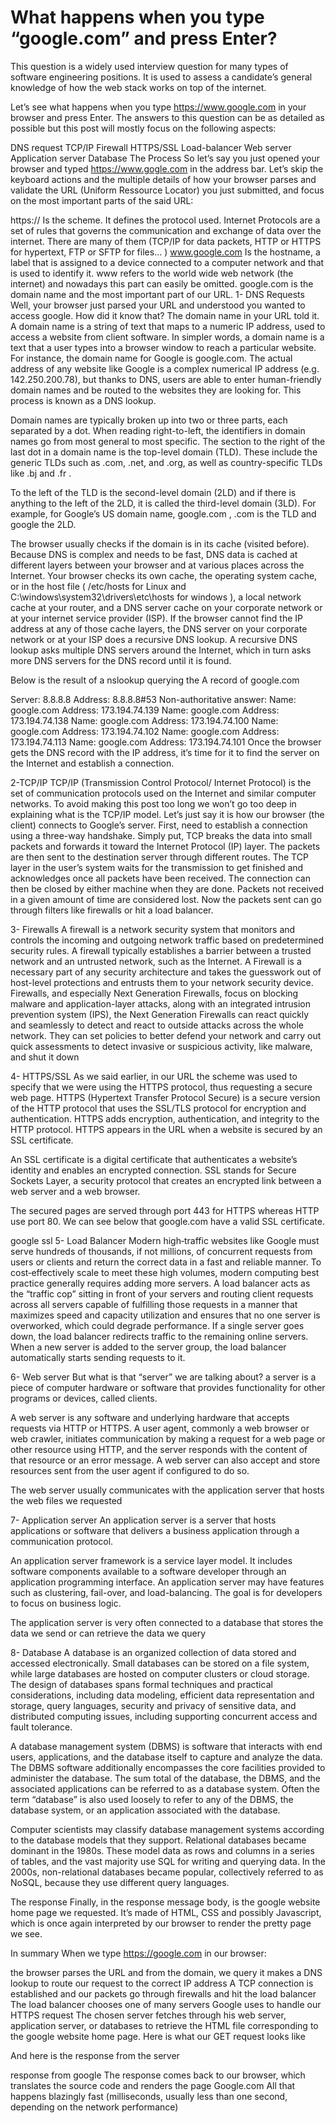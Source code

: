 # What happens when you type “google.com” and press Enter?


This question is a widely used interview question for many types of software engineering positions. It is used to assess a candidate’s general knowledge of how the web stack works on top of the internet.

Let’s see what happens when you type https://www.google.com in your browser and press Enter. The answers to this question can be as detailed as possible but this post will mostly focus on the following aspects:

DNS request
TCP/IP
Firewall
HTTPS/SSL
Load-balancer
Web server
Application server
Database
The Process
So let’s say you just opened your browser and typed https://www.gogle.com in the address bar. Let’s skip the keyboard actions and the multiple details of how your browser parses and validate the URL (Uniform Ressource Locator) you just submitted, and focus on the most important parts of the said URL:


https:// Is the scheme. It defines the protocol used. Internet Protocols are a set of rules that governs the communication and exchange of data over the internet. There are many of them (TCP/IP for data packets, HTTP or HTTPS for hypertext, FTP or SFTP for files… )
www.google.com Is the hostname, a label that is assigned to a device connected to a computer network and that is used to identify it. www refers to the world wide web network (the internet) and nowadays this part can easily be omitted. google.com is the domain name and the most important part of our URL.
1- DNS Requests
Well, your browser just parsed your URL and understood you wanted to access google. How did it know that? The domain name in your URL told it. A domain name is a string of text that maps to a numeric IP address, used to access a website from client software. In simpler words, a domain name is a text that a user types into a browser window to reach a particular website. For instance, the domain name for Google is google.com. The actual address of any website like Google is a complex numerical IP address (e.g. 142.250.200.78), but thanks to DNS, users are able to enter human-friendly domain names and be routed to the websites they are looking for. This process is known as a DNS lookup.

Domain names are typically broken up into two or three parts, each separated by a dot. When reading right-to-left, the identifiers in domain names go from most general to most specific. The section to the right of the last dot in a domain name is the top-level domain (TLD). These include the generic TLDs such as .com, .net, and .org, as well as country-specific TLDs like .bj and .fr .

To the left of the TLD is the second-level domain (2LD) and if there is anything to the left of the 2LD, it is called the third-level domain (3LD). For example, for Google’s US domain name, google.com , .com is the TLD and google the 2LD.

The browser usually checks if the domain is in its cache (visited before). Because DNS is complex and needs to be fast, DNS data is cached at different layers between your browser and at various places across the Internet. Your browser checks its own cache, the operating system cache, or in the host file ( /etc/hosts for Linux and C:\windows\system32\drivers\etc\hosts for windows ), a local network cache at your router, and a DNS server cache on your corporate network or at your internet service provider (ISP). If the browser cannot find the IP address at any of those cache layers, the DNS server on your corporate network or at your ISP does a recursive DNS lookup. A recursive DNS lookup asks multiple DNS servers around the Internet, which in turn asks more DNS servers for the DNS record until it is found.

Below is the result of a nslookup querying the A record of google.com

Server: 8.8.8.8
Address: 8.8.8.8#53
Non-authoritative answer:
Name: google.com
Address: 173.194.74.139
Name: google.com
Address: 173.194.74.138
Name: google.com
Address: 173.194.74.100
Name: google.com
Address: 173.194.74.102
Name: google.com
Address: 173.194.74.113
Name: google.com
Address: 173.194.74.101
Once the browser gets the DNS record with the IP address, it’s time for it to find the server on the Internet and establish a connection.

2-TCP/IP
TCP/IP (Transmission Control Protocol/ Internet Protocol) is the set of communication protocols used on the Internet and similar computer networks. To avoid making this post too long we won’t go too deep in explaining what is the TCP/IP model. Let’s just say it is how our browser (the client) connects to Google’s server. First, need to establish a connection using a three-way handshake. Simply put, TCP breaks the data into small packets and forwards it toward the Internet Protocol (IP) layer. The packets are then sent to the destination server through different routes. The TCP layer in the user’s system waits for the transmission to get finished and acknowledges once all packets have been received. The connection can then be closed by either machine when they are done. Packets not received in a given amount of time are considered lost. Now the packets sent can go through filters like firewalls or hit a load balancer.

3- Firewalls
A firewall is a network security system that monitors and controls the incoming and outgoing network traffic based on predetermined security rules. A firewall typically establishes a barrier between a trusted network and an untrusted network, such as the Internet. A Firewall is a necessary part of any security architecture and takes the guesswork out of host-level protections and entrusts them to your network security device. Firewalls, and especially Next Generation Firewalls, focus on blocking malware and application-layer attacks, along with an integrated intrusion prevention system (IPS), the Next Generation Firewalls can react quickly and seamlessly to detect and react to outside attacks across the whole network. They can set policies to better defend your network and carry out quick assessments to detect invasive or suspicious activity, like malware, and shut it down

4- HTTPS/SSL
As we said earlier, in our URL the scheme was used to specify that we were using the HTTPS protocol, thus requesting a secure web page. HTTPS (Hypertext Transfer Protocol Secure) is a secure version of the HTTP protocol that uses the SSL/TLS protocol for encryption and authentication. HTTPS adds encryption, authentication, and integrity to the HTTP protocol. HTTPS appears in the URL when a website is secured by an SSL certificate.

An SSL certificate is a digital certificate that authenticates a website’s identity and enables an encrypted connection. SSL stands for Secure Sockets Layer, a security protocol that creates an encrypted link between a web server and a web browser.

The secured pages are served through port 443 for HTTPS whereas HTTP use port 80. We can see below that google.com have a valid SSL certificate.

google ssl
5- Load Balancer
Modern high‑traffic websites like Google must serve hundreds of thousands, if not millions, of concurrent requests from users or clients and return the correct data in a fast and reliable manner. To cost‑effectively scale to meet these high volumes, modern computing best practice generally requires adding more servers. A load balancer acts as the “traffic cop” sitting in front of your servers and routing client requests across all servers capable of fulfilling those requests in a manner that maximizes speed and capacity utilization and ensures that no one server is overworked, which could degrade performance. If a single server goes down, the load balancer redirects traffic to the remaining online servers. When a new server is added to the server group, the load balancer automatically starts sending requests to it.

6- Web server
But what is that “server” we are talking about? a server is a piece of computer hardware or software that provides functionality for other programs or devices, called clients.

A web server is any software and underlying hardware that accepts requests via HTTP or HTTPS. A user agent, commonly a web browser or web crawler, initiates communication by making a request for a web page or other resource using HTTP, and the server responds with the content of that resource or an error message. A web server can also accept and store resources sent from the user agent if configured to do so.

The web server usually communicates with the application server that hosts the web files we requested

7- Application server
An application server is a server that hosts applications or software that delivers a business application through a communication protocol.

An application server framework is a service layer model. It includes software components available to a software developer through an application programming interface. An application server may have features such as clustering, fail-over, and load-balancing. The goal is for developers to focus on business logic.

The application server is very often connected to a database that stores the data we send or can retrieve the data we query

8- Database
A database is an organized collection of data stored and accessed electronically. Small databases can be stored on a file system, while large databases are hosted on computer clusters or cloud storage. The design of databases spans formal techniques and practical considerations, including data modeling, efficient data representation and storage, query languages, security and privacy of sensitive data, and distributed computing issues, including supporting concurrent access and fault tolerance.

A database management system (DBMS) is software that interacts with end users, applications, and the database itself to capture and analyze the data. The DBMS software additionally encompasses the core facilities provided to administer the database. The sum total of the database, the DBMS, and the associated applications can be referred to as a database system. Often the term “database” is also used loosely to refer to any of the DBMS, the database system, or an application associated with the database.

Computer scientists may classify database management systems according to the database models that they support. Relational databases became dominant in the 1980s. These model data as rows and columns in a series of tables, and the vast majority use SQL for writing and querying data. In the 2000s, non-relational databases became popular, collectively referred to as NoSQL, because they use different query languages.

The response
Finally, in the response message body, is the google website home page we requested. It’s made of HTML, CSS and possibly Javascript, which is once again interpreted by our browser to render the pretty page we see.

In summary
When we type https://google.com in our browser:

the browser parses the URL and from the domain, we query it makes a DNS lookup to route our request to the correct IP address
A TCP connection is established and our packets go through firewalls and hit the load balancer
The load balancer chooses one of many servers Google uses to handle our HTTPS request
The chosen server fetches through his web server, application server, or databases to retrieve the HTML file corresponding to the google website home page. Here is what our GET request looks like

And here is the response from the server

response from google
The response comes back to our browser, which translates the source code and renders the page
Google.com
All that happens blazingly fast (milliseconds, usually less than one second, depending on the network performance)
